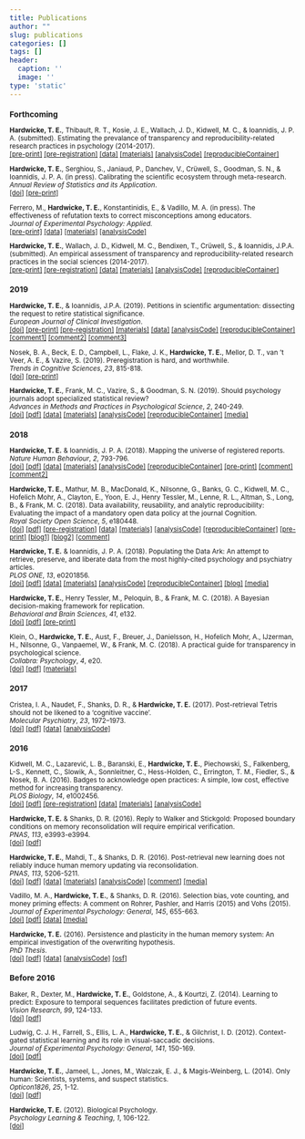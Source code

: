 ```yaml
---
title: Publications
author: ""
slug: publications
categories: []
tags: []
header:
  caption: ''
  image: ''
type: 'static'
---
```


<small>

### Forthcoming

**Hardwicke, T. E.**, Thibault, R. T., Kosie, J. E., Wallach, J. D., Kidwell, M. C., & Ioannidis, J. P. A. (submitted). Estimating the prevalance of transparency and reproducibility-related research practices in psychology (2014-2017).  
[[pre-print]](https://doi.org/10.31222/osf.io/9sz2y) [[pre-registration]](https://osf.io/q96eh/) [[data]](https://osf.io/5qmz7/) [[materials]](https://osf.io/c89sy/) [[analysisCode]](https://osf.io/gfjtq/) [[reproducibleContainer]](https://doi.org/10.24433/CO.1618143.v1)

**Hardwicke, T. E.**, Serghiou, S., Janiaud, P., Danchev, V., Crüwell, S., Goodman, S. N., & Ioannidis, J. P. A. (in press). Calibrating the scientific ecosystem through meta-research.  
*Annual Review of Statistics and its Application*.  
[[doi]](https://doi.org/10.1146/annurev-statistics-031219-041104) [[pre-print]](https://doi.org/10.31222/osf.io/krb58)

Ferrero, M., **Hardwicke, T. E.**, Konstantinidis, E., & Vadillo, M. A. (in press). The effectiveness of refutation texts to correct misconceptions among educators.  
*Journal of Experimental Psychology: Applied.*  
[[pre-print]](https://doi.org/10.31234/osf.io/ehybj) [[data]](https://osf.io/sg6jy/) [[materials]](https://osf.io/73a9y/) [[analysisCode]](https://osf.io/pxv5b/)

**Hardwicke, T. E.**, Wallach, J. D., Kidwell, M. C., Bendixen, T., Crüwell, S., & Ioannidis, J.P.A. (submitted). An empirical assessment of transparency and reproducibility-related research practices in the social sciences (2014-2017).  
[[pre-print]](https://doi.org/10.31222/osf.io/6uhg5) [[pre-registration]](https://osf.io/u5bk9/) [[data]](https://osf.io/u9fw8/) [[materials]](https://osf.io/z9qtr/) [[analysisCode]](https://osf.io/sbrez/) [[reproducibleContainer]](https://doi.org/10.24433/CO.2749769.v2)

### 2019

**Hardwicke, T. E.**, & Ioannidis, J.P.A. (2019). Petitions in scientific argumentation: dissecting the request to retire statistical significance.  
*European Journal of Clinical Investigation*.  
[[doi]](https://doi.org/10.1111/eci.13162) [[pre-print]](https://doi.org/10.31222/osf.io/73xm5) [[pre-registration]](https://osf.io/hbkj3/) [[materials]](https://osf.io/u7nx4/) [[data]](https://osf.io/6a94k/) [[analysisCode]](https://osf.io/jpztm/) [[reproducibleContainer]](https://doi.org/10.24433/CO.3912558.v1) [[comment1]](https://doi.org/10.1111/eci.13165) [[comment2]](https://doi.org/10.1111/eci.13170) [[comment3]](https://doi.org/10.1111/eci.13176)

Nosek, B. A., Beck, E. D., Campbell, L., Flake, J. K., **Hardwicke, T. E.**, Mellor, D. T., van ‘t Veer, A. E., & Vazire, S. (2019). Preregistration is hard, and worthwhile.  
*Trends in Cognitive Sciences*, *23*, 815-818.  
[[doi]](https://doi.org/10.1016/j.tics.2019.07.009) [[pre-print]](https://doi.org/10.31234/osf.io/wu3vs)

**Hardwicke, T. E.**, Frank, M. C., Vazire, S., & Goodman, S. N. (2019). Should psychology journals adopt specialized statistical review?  
*Advances in Methods and Practices in Psychological Science*, *2*, 240-249.  
[[doi]](https://doi.org/10.1177/2515245919858428) [[pdf]](/files/Hardwicke_statreviewpsych_2019.pdf) [[data]](https://osf.io/nquws/files/) [[materials]](https://osf.io/tmah8/files/) [[analysisCode]](https://osf.io/4zurk/files/) [[reproducibleContainer]](https://doi.org/10.24433/CO.8241121.v3) [[media]](https://www.psychologicalscience.org/publications/observer/obsonline/strengthening-psychological-science-with-specialized-statistical-review.html?utm_source=tw&utm_medium=social&utm_campaign=AMPPSstatisticalreview)

### 2018

**Hardwicke, T. E.** & Ioannidis, J. P. A. (2018). Mapping the universe of registered reports.   
*Nature Human Behaviour*, *2*, 793-796.  
[[doi]](https://doi.org/10.1038/s41562-018-0444-y) [[pdf]](https://rdcu.be/8eBP) [[data]](https://osf.io/rv7eb/) [[materials]](https://osf.io/uzegq/) [[analysisCode]](https://osf.io/uzfjp/) [[reproducibleContainer]](https://doi.org/10.24433/CO.03fa2564-3910-4982-9882-4f2fcec50385.v3) [[pre-print]](https://dx.doi.org/10.17605/OSF.IO/FZPCY) [[comment]](https://doi.org/10.1038/s41562-018-0449-6) [[comment2]](https://doi.org/10.1038/s41562-018-0477-2)

**Hardwicke, T. E.**, Mathur, M. B., MacDonald, K., Nilsonne, G., Banks, G. C., Kidwell, M. C., Hofelich Mohr, A., Clayton, E., Yoon, E. J., Henry Tessler, M., Lenne, R. L., Altman, S., Long, B., & Frank, M. C. (2018). Data availability, reusability, and analytic reproducibility: Evaluating the impact of a mandatory open data policy at the journal Cognition.   
*Royal Society Open Science*, *5*, e180448.  
[[doi]](https://dx.doi.org/10.1098/rsos.180448) [[pdf]](/files/Hardwicke_reproducibility_2018.pdf) [[pre-registration]](https://osf.io/q4qy3/) [[data]](https://osf.io/6s8b3/) [[materials]](https://osf.io/k2mdr/) [[analysisCode]](https://osf.io/wf3as/) [[reproducibleContainer]](https://doi.org/10.24433/CO.abd8b483-c5e3-4382-a493-1fc5aecb0f1d.v2) [[pre-print]](https://dx.doi.org/10.17605/OSF.IO/39CFB) [[blog1]](https://tomhardwicke.netlify.com/blog/psychology-reproducibility/) [[blog2]](https://tomhardwicke.netlify.com/blog/open-data-reusability/) [[comment]](https://doi.org/10.1016/j.cognition.2018.10.008)

**Hardwicke, T. E.** & Ioannidis, J. P. A. (2018). Populating the Data Ark: An attempt to retrieve, preserve, and liberate data from the most highly-cited psychology and psychiatry articles.  
*PLOS ONE*, *13*, e0201856.  
[[doi]](https://doi.org/10.1371/journal.pone.0201856) [[pdf]](/files/Hardwicke_Ioannidis_2018_plos_one.pdf) [[data]](https://osf.io/r38qu/) [[materials]](https://osf.io/4dum6/) [[analysisCode]](https://osf.io/7syrt/) [[reproducibleContainer]](https://doi.org/10.24433/CO.241ffbb1-5b81-44bd-94f4-d066b62c5f7f.v2) [[blog]](https://tomhardwicke.netlify.com/blog/attrition-scholarly-record/) [[media]](http://blogs.discovermagazine.com/neuroskeptic/2018/08/06/how-accessible-is-psychology-data/)

**Hardwicke, T. E.**, Henry Tessler, M., Peloquin, B., & Frank, M. C. (2018). A Bayesian decision-making framework for replication.  
*Behavioral and Brain Sciences*, *41*, e132.  
[[doi]](https://doi.org/10.1017/S0140525X18000675) [[pdf]](/files/Zwann_replication_2018.pdf) [[pre-print]](https://dx.doi.org/10.17605/OSF.IO/N3YAH)

Klein, O., **Hardwicke, T. E.**, Aust, F., Breuer, J., Danielsson, H., Hofelich Mohr, A., IJzerman, H., Nilsonne, G., Vanpaemel, W., & Frank, M. C. (2018). A practical guide for transparency in psychological science.  
*Collabra: Psychology*, *4*, e20.  
[[doi]](http://doi.org/10.1525/collabra.158) [[pdf]](/files/transparencyGuide.pdf) [[materials]](https://osf.io/xf6ug/)

### 2017

Cristea, I. A., Naudet, F., Shanks, D. R., & **Hardwicke, T. E.** (2017). Post-retrieval Tetris should not be likened to a ‘cognitive vaccine’.  
*Molecular Psychiatry*, *23*, 1972–1973.  
[[doi]](http://dx.doi.org/10.1038/mp.2017.222) [[pdf]](/files/Cristea_tetris_2017.pdf) [[data]](https://osf.io/nwz9j/) [[analysisCode]](https://osf.io/p3z58/)

### 2016

Kidwell, M. C., Lazarević, L. B., Baranski, E., **Hardwicke, T. E.**, Piechowski, S., Falkenberg, L-S., Kennett, C., Slowik, A., Sonnleitner, C., Hess-Holden, C., Errington, T. M., Fiedler, S., & Nosek, B. A. (2016). Badges to acknowledge open practices: A simple, low cost, effective method for increasing transparency.  
*PLOS Biology*, *14*, e1002456.  
[[doi]](https://dx.doi.org/10.1371/journal.pbio.1002456) [[pdf]](/files/openBadges.pdf) [[pre-registration]](https://osf.io/3upzh/) [[data]](https://osf.io/u6g7t/) [[materials]](https://osf.io/8kt4b/) [[analysisCode]](https://osf.io/257kv/)

**Hardwicke, T. E.** & Shanks, D. R. (2016). Reply to Walker and Stickgold: Proposed boundary conditions on memory reconsolidation will require empirical verification.  
*PNAS*, *113*, e3993-e3994.  
[[doi]](https://dx.doi.org/10.1073/pnas.1608235113) [[pdf]](/files/sequenceReconReply.pdf)

**Hardwicke, T. E.**, Mahdi, T., & Shanks, D. R. (2016). Post-retrieval new learning does not reliably induce human memory updating via reconsolidation.  
*PNAS*, *113*, 5206-5211.  
[[doi]](https://dx.doi.org/10.1073/pnas.1601440113) [[pdf]](/files/sequenceRecon.pdf) [[data]](https://osf.io/bm47u/) [[materials]](https://osf.io/xyf34/) [[analysisCode]](https://osf.io/se6gb/) [[comment]](https://doi.org/10.1073/pnas.1607964113) [[media]](http://blogs.discovermagazine.com/neuroskeptic/2016/05/19/does-reconsolidation-exist/)

Vadillo, M. A., **Hardwicke, T. E.**, & Shanks, D. R. (2016). Selection bias, vote counting, and money priming effects: A comment on Rohrer, Pashler, and Harris (2015) and Vohs (2015).  
*Journal of Experimental Psychology: General*, *145*, 655-663.  
[[doi]](https://dx.doi.org/10.1037/xge0000157) [[pdf]](/files/moneyPriming.pdf) [[data]](https://osf.io/4e3gy/) [[media]](http://blogs.discovermagazine.com/neuroskeptic/2016/04/23/publication-bias-in-money-priming/)

**Hardwicke, T. E.** (2016). Persistence and plasticity in the human memory system: An empirical investigation of the overwriting hypothesis.  
*PhD Thesis*.  
[[doi]](https://dx.doi.org/10.17605/OSF.IO/R4C32) [[pdf]](/files/Hardwicke_thesis.pdf) [[data]](https://osf.io/rxtgs/) [[analysisCode]](https://osf.io/rxtgs/) [[osf]](https://osf.io/rxtgs/)

### Before 2016

Baker, R., Dexter, M., **Hardwicke, T. E.**, Goldstone, A., & Kourtzi, Z. (2014). Learning to predict: Exposure to temporal sequences facilitates prediction of future events.  
*Vision Research*, *99*, 124-133.  
[[doi]](http://dx.doi.org/10.1016/j.visres.2013.10.017) [[pdf]](/files/learningToPredict.pdf)

Ludwig, C. J. H., Farrell, S., Ellis, L. A., **Hardwicke, T. E.**, & Gilchrist, I. D. (2012). Context-gated statistical learning and its role in visual-saccadic decisions.  
*Journal of Experimental Psychology: General*, *141*, 150-169.  
[[doi]](http://dx.doi.org/10.1037/a0024916) [[pdf]](/files/contextGatedSL.pdf)

**Hardwicke, T. E.**, Jameel, L., Jones, M., Walczak, E. J., & Magis-Weinberg, L. (2014). Only human: Scientists, systems, and suspect statistics.  
*Opticon1826*, *25*, 1-12.  
[[doi]](http://dx.doi.org/10.5334/opt.ch) [[pdf]](/files/onlyHuman.pdf)

**Hardwicke, T. E.** (2012). Biological Psychology.  
*Psychology Learning & Teaching*, *1*, 106-122.  
[[doi]](http://dx.doi.org/10.2304/plat.2012.11.1.106)

</small>
